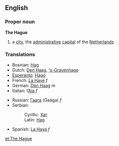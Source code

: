 ==English==
{{wikipedia}}
===Proper noun===
'''The Hague'''

# a [[city]], the [[administrative]] [[capital]] of the [[The Netherlands|Netherlands]]

===Translations===
{{top}}
*Bosnian: [[Hag#Bosnian|Hag]] {{m}}
*Dutch: [[Den Haag]], [['s-Gravenhage]]
*[[Esperanto]]: [[Hago]]
*French: [[La Haye]] ''f''
*German: [[Den Haag]] ''m''
*Italian: l’[[Aia]] ''f''
{{mid}}
*Russian: [[Гаага]] (Gaága) ''f''
*Serbian:
*:Cyrillic: [[Хаг#Serbian|Хаг]] {{m}}
*:Latin: [[Hag#Serbian|Hag]] {{m}}
*Spanish: [[La Haya]] ''f''
{{bottom}}

[[et:The Hague]]